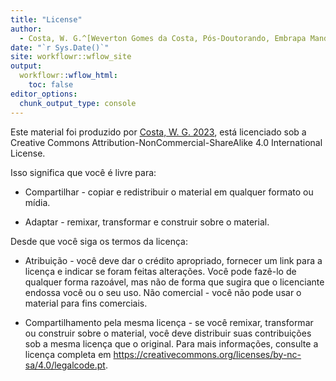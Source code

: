 ```yaml
---
title: "License"
author: 
  - Costa, W. G.^[Weverton Gomes da Costa, Pós-Doutorando, Embrapa Mandioca e Fruticultura, wevertonufv@gmail.com]
date: "`r Sys.Date()`"
site: workflowr::wflow_site
output:
  workflowr::wflow_html:
    toc: false
editor_options:
  chunk_output_type: console
---
```


Este material foi produzido por [Costa, W. G. 2023](https://github.com/WevertonGomesCosta), está licenciado sob a Creative Commons Attribution-NonCommercial-ShareAlike 4.0 International License.

Isso significa que você é livre para:

-   Compartilhar - copiar e redistribuir o material em qualquer formato ou mídia.

-   Adaptar - remixar, transformar e construir sobre o material.

Desde que você siga os termos da licença:

-   Atribuição - você deve dar o crédito apropriado, fornecer um link para a licença e indicar se foram feitas alterações. Você pode fazê-lo de qualquer forma razoável, mas não de forma que sugira que o licenciante endossa você ou o seu uso.
Não comercial - você não pode usar o material para fins comerciais.

-   Compartilhamento pela mesma licença - se você remixar, transformar ou construir sobre o material, você deve distribuir suas contribuições sob a mesma licença que o original.
Para mais informações, consulte a licença completa em [https://creativecommons.org/licenses/by-nc-sa/4.0/legalcode.pt](https://creativecommons.org/licenses/by-nc-sa/4.0/legalcode.pt).
